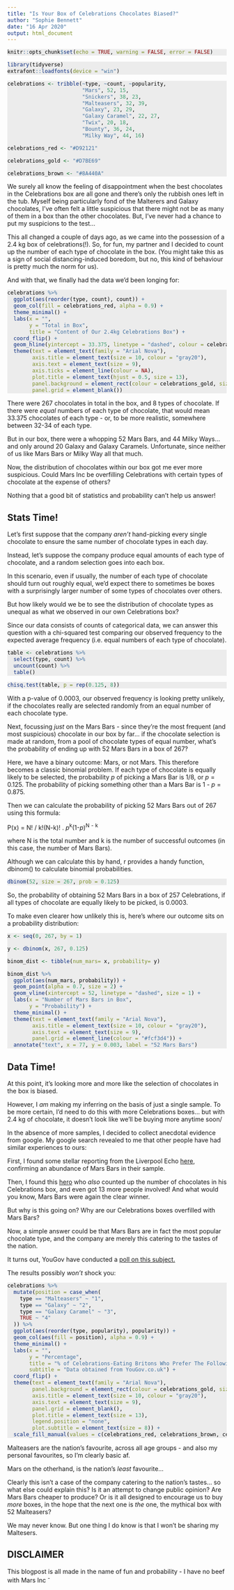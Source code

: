 ```yaml
---
title: "Is Your Box of Celebrations Chocolates Biased?"
author: "Sophie Bennett"
date: "16 Apr 2020"
output: html_document
---
```


<style>
  pre.r { 
    color:#000;
    background-color:#ECECEC;
  }
</style>

```r
knitr::opts_chunk$set(echo = TRUE, warning = FALSE, error = FALSE)
```

```r

library(tidyverse)
extrafont::loadfonts(device = "win")

```

```r

celebrations <- tribble(~type, ~count, ~popularity,
                        "Mars", 52, 15,
                        "Snickers", 38, 23,
                        "Malteasers", 32, 39, 
                        "Galaxy", 23, 29,
                        "Galaxy Caramel", 22, 27,
                        "Twix", 20, 18, 
                        "Bounty", 36, 24,
                        "Milky Way", 44, 16)

celebrations_red <- "#D92121"

celebrations_gold <- "#D7BE69"

celebrations_brown <- "#8A440A"


```

We surely all  know the feeling of disappointment when the best chocolates in the Celebrations box are all gone and there's only the rubbish ones left in the tub. Myself being particularly fond of the Malterers and Galaxy chocolates, I've often felt a little suspicious that there might not be as many of them in a box than the other chocolates. But, I've never had a chance to put my suspicions to the test... 

This all changed a couple of days ago, as we came into the possession of a 2.4 kg box of celebrations(!). So, for fun, my partner and I decided to count up the number of each type of chocolate in the box. (You might take this as a sign of social distancing-induced boredom, but no, this kind of behaviour is pretty much the norm for us).

And with that, we finally had the data we'd been longing for:

```r

celebrations %>% 
  ggplot(aes(reorder(type, count), count)) +
  geom_col(fill = celebrations_red, alpha = 0.9) +
  theme_minimal() +
  labs(x = "",
       y = "Total in Box",
       title = "Content of Our 2.4kg Celebrations Box") +
  coord_flip() +
  geom_hline(yintercept = 33.375, linetype = "dashed", colour = celebrations_brown, size = 1.3) +
  theme(text = element_text(family = "Arial Nova"),
        axis.title = element_text(size = 10, colour = "gray20"),
        axis.text = element_text(size = 9),
        axis.ticks = element_line(colour = NA),
        plot.title = element_text(hjust = 0.5, size = 13),
        panel.background = element_rect(colour = celebrations_gold, size = 2),
        panel.grid = element_blank())

```

There were 267 chocolates in total in the box, and 8 types of chocolate. If there were _equal_ numbers of each type of chocolate, that would mean 33.375 chocolates of each type - or, to be more realistic, somewhere between 32-34 of each type.

But in our box, there were a whopping 52 Mars Bars, and 44 Milky Ways... and only around 20 Galaxy and Galaxy Caramels. Unfortunate, since neither of us like Mars Bars or Milky Way all that much.

Now, the distribution of chocolates within our box got me ever more suspicious. Could Mars Inc be overfilling Celebrations with certain types of chocolate at the expense of others?

Nothing that a good bit of statistics and probability can't help us answer!

## Stats Time!

Let's first suppose that the company _aren't_ hand-picking every single chocolate to ensure the same number of chocolate types in each day.

Instead, let's suppose the company produce equal amounts of each type of chocolate, and a random selection goes into each box.

In this scenario, even if usually, the number of each type of chocolate should turn out roughly equal, we'd expect there to sometimes be boxes with a surprisingly larger number of some types of chocolates over others.

But how likely would we be to see the distribution of chocolate types as unequal as what we observed in our own Celebrations box? 

Since our data consists of counts of categorical data, we can answer this question with a chi-squared test comparing our observed frequency to the expected average frequency (i.e. equal numbers of each type of chocolate).

```r

table <- celebrations %>% 
  select(type, count) %>% 
  uncount(count) %>% 
  table()

```
<div class="highlight">
```r

chisq.test(table, p = rep(0.125, 8))

```
</div>

With a p-value of 0.0003, our observed frequency is looking pretty unlikely, if the chocolates really are selected randomly from an equal number of each chocolate type.

Next, focussing _just_ on the Mars Bars - since they're the most frequent (and most suspicious) chocolate in our box by far... if the chocolate selection is made at random, from a pool of chocolate types of equal number, what's the probability of ending up with 52 Mars Bars in a box of 267?

Here, we have a binary outcome: Mars, or not Mars. This therefore becomes a classic binomial problem. If each type of chocolate is equally likely to be selected, the probability _p_ of picking a Mars Bar is 1/8, or _p_ = 0.125. The probability of picking something other than a Mars Bar is 1 - _p_ = 0.875.

Then we can calculate the probability of picking 52 Mars Bars out of 267 using this formula:

P(x) = N! / k!(N-k)!  .  _p_^k^(1-_p_)^N^ ^-^ ^k^

where N is the total number and k is the number of successful outcomes (in this case, the number of Mars Bars).

Although we can calculate this by hand, r provides a handy function, dbinom() to calculate binomial probabilities.

<div class="highlight">
```r

dbinom(52, size = 267, prob = 0.125)

```
</div>

So, the probability of obtaining 52 Mars Bars in a box of 257 Celebrations, if all types of chocolate are equally likely to be picked, is 0.0003.

To make even clearer how unlikely this is, here's where our outcome sits on a probability distribution:

```r

x <- seq(0, 267, by = 1)

y <- dbinom(x, 267, 0.125)

binom_dist <- tibble(num_mars= x, probability= y)

binom_dist %>% 
  ggplot(aes(num_mars, probability)) +
  geom_point(alpha = 0.7, size = 2) +
  geom_vline(xintercept = 52, linetype = "dashed", size = 1) +
  labs(x = "Number of Mars Bars in Box",
       y = "Probability") +
  theme_minimal() +
  theme(text = element_text(family = "Arial Nova"),
        axis.title = element_text(size = 10, colour = "gray20"),
        axis.text = element_text(size = 9),
        panel.grid = element_line(colour = "#fcf3d4")) +
  annotate("text", x = 77, y = 0.003, label = "52 Mars Bars")

```

## Data Time!

At this point, it's looking more and more like the selection of chocolates in the box is biased.

However, I _am_ making my inferring on the basis of just a single sample. To be more certain, I'd need to do this with more Celebrations boxes... but with 2.4 kg of chocolate, it doesn't look like we'll be buying more anytime soon/

In the absence of more samples, I decided to collect anecdotal evidence from google. My google search revealed to me that other people have had similar experiences to ours:

First, I found some stellar reporting from the Liverpool Echo [here](https://www.liverpoolecho.co.uk/whats-on/food-drink-news/analysed-contents-celebrations-tub-what-14064752), confirming an abundance of Mars Bars in their sample.

Then, I found this [hero](https://moreknownthanproven.wordpress.com/2016/01/09/how-many-sweets-in-a-celebrations-tub/) who _also_ counted up the number of chocolates in his Celebrations box, and even got 13 more people involved! And what would you know, Mars Bars were again the clear winner.

But why is this going on? Why are our Celebrations boxes overfilled with Mars Bars?

Now, a simple answer could be that Mars Bars are in fact the most popular chocolate type, and the company are merely  this catering to the tastes of the nation.

It turns out, YouGov have conducted a [poll on this subject.](https://yougov.co.uk/topics/politics/articles-reports/2017/12/13/ranked-best-christmas-chocolates)

The results possibly _won't_ shock you:

```r

celebrations %>% 
  mutate(position = case_when(
    type == "Malteasers" ~ "1",
    type == "Galaxy" ~ "2",
    type == "Galaxy Caramel" ~ "3",
    TRUE ~ "4"
  )) %>% 
  ggplot(aes(reorder(type, popularity), popularity)) +
  geom_col(aes(fill = position), alpha = 0.9) +
  theme_minimal() +
  labs(x = "",
       y = "Percentage",
       title = "% of Celebrations-Eating Britons Who Prefer The Following Chocolate:",
       subtitle = "Data obtained from YouGov.co.uk") +
  coord_flip() +
  theme(text = element_text(family = "Arial Nova"),
        panel.background = element_rect(colour = celebrations_gold, size = 1.4),
        axis.title = element_text(size = 10, colour = "gray20"),
        axis.text = element_text(size = 9),
        panel.grid = element_blank(),
        plot.title = element_text(size = 13),
        legend.position = "none",
        plot.subtitle = element_text(size = 8)) +
  scale_fill_manual(values = c(celebrations_red, celebrations_brown, celebrations_gold, "gray80"))

```

Malteasers are the nation's favourite, across all age groups - and also my personal favourites, so I'm clearly basic af.

Mars on the otherhand, is the nation's _least_ favourite...

Clearly this isn't a case of the company catering to the nation's tastes... so what else could explain this? Is it an attempt to change public opinion? Are Mars Bars cheaper to produce? Or is it all designed to encourage us to buy _more_ boxes, in the hope that the next one is _the_ one, the mythical box with 52 Malteasers? 

We may never know. But one thing I do know is that I won't be sharing my Maltesers.

## DISCLAIMER
This blogpost is all made in the name of fun and probability - I have no beef with Mars Inc ^-^



